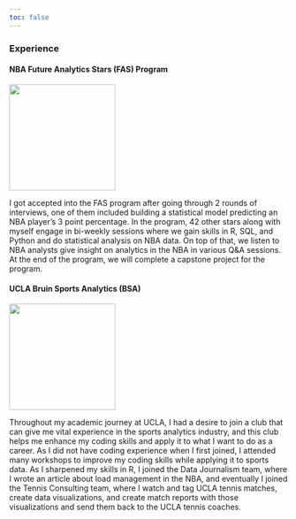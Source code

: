 ```yaml
---
toc: false
---
```


### Experience

#### NBA Future Analytics Stars (FAS) Program
::: {layout-ncol=1}

![](NBA_FAS.jpeg){height=2in}

I got accepted into the FAS program after going through 2 rounds of interviews, one of them included building a statistical model predicting an NBA player's 3 point percentage. In the program, 42 other stars along with myself engage in bi-weekly sessions where we gain skills in R, SQL, and Python and do statistical analysis on NBA data. On top of that, we listen to NBA analysts give insight on analytics in the NBA in various Q&A sessions. At the end of the program, we will complete a capstone project for the program.


#### UCLA Bruin Sports Analytics (BSA)

![](BSA.jpeg){height=2in}

Throughout my academic journey at UCLA, I had a desire to join a club that can give me vital experience in the sports analytics industry, and this club helps me enhance my coding skills and apply it to what I want to do as a career. As I did not have coding experience when I first joined, I attended many workshops to improve my coding skills while applying it to sports data. As I sharpened my skills in R, I joined the Data Journalism team, where I wrote an article about load management in the NBA, and eventually I joined the Tennis Consulting team, where I watch and tag UCLA tennis matches, create data visualizations, and create match reports with those visualizations and send them back to the UCLA tennis coaches.
:::


